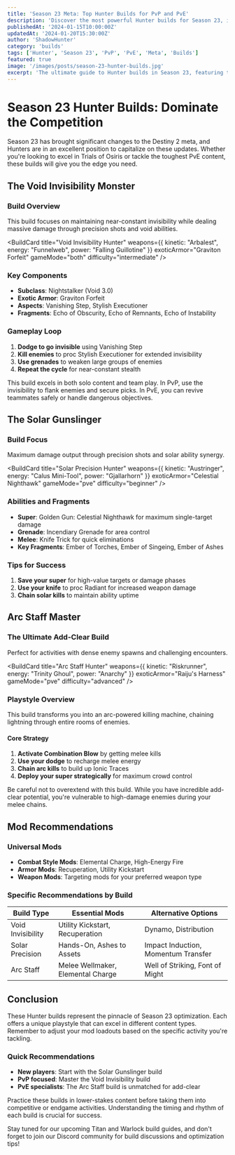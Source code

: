 ```yaml
---
title: 'Season 23 Meta: Top Hunter Builds for PvP and PvE'
description: 'Discover the most powerful Hunter builds for Season 23, including the latest exotic synergies and weapon combinations that dominate both Crucible and PvE content.'
publishedAt: '2024-01-15T10:00:00Z'
updatedAt: '2024-01-20T15:30:00Z'
author: 'ShadowHunter'
category: 'builds'
tags: ['Hunter', 'Season 23', 'PvP', 'PvE', 'Meta', 'Builds']
featured: true
image: '/images/posts/season-23-hunter-builds.jpg'
excerpt: 'The ultimate guide to Hunter builds in Season 23, featuring the most effective loadouts for dominating in both PvP and PvE activities.'
---
```


# Season 23 Hunter Builds: Dominate the Competition

Season 23 has brought significant changes to the Destiny 2 meta, and Hunters are in an excellent position to capitalize on these updates. Whether you're looking to excel in Trials of Osiris or tackle the toughest PvE content, these builds will give you the edge you need.

## The Void Invisibility Monster

### Build Overview

This build focuses on maintaining near-constant invisibility while dealing massive damage through precision shots and void abilities.

<BuildCard
  title="Void Invisibility Hunter"
  weapons={{
    kinetic: "Arbalest",
    energy: "Funnelweb",
    power: "Falling Guillotine"
  }}
  exoticArmor="Graviton Forfeit"
  gameMode="both"
  difficulty="intermediate"
/>

### Key Components

- **Subclass**: Nightstalker (Void 3.0)
- **Exotic Armor**: Graviton Forfeit
- **Aspects**: Vanishing Step, Stylish Executioner
- **Fragments**: Echo of Obscurity, Echo of Remnants, Echo of Instability

### Gameplay Loop

1. **Dodge to go invisible** using Vanishing Step
2. **Kill enemies** to proc Stylish Executioner for extended invisibility
3. **Use grenades** to weaken large groups of enemies
4. **Repeat the cycle** for near-constant stealth

<InfoBox type="info">
This build excels in both solo content and team play. In PvP, use the invisibility to flank enemies and secure picks. In PvE, you can revive teammates safely or handle dangerous objectives.
</InfoBox>

## The Solar Gunslinger

### Build Focus

Maximum damage output through precision shots and solar ability synergy.

<BuildCard
  title="Solar Precision Hunter"
  weapons={{
    kinetic: "Austringer",
    energy: "Calus Mini-Tool",
    power: "Gjallarhorn"
  }}
  exoticArmor="Celestial Nighthawk"
  gameMode="pve"
  difficulty="beginner"
/>

### Abilities and Fragments

- **Super**: Golden Gun: Celestial Nighthawk for maximum single-target damage
- **Grenade**: Incendiary Grenade for area control
- **Melee**: Knife Trick for quick eliminations
- **Key Fragments**: Ember of Torches, Ember of Singeing, Ember of Ashes

### Tips for Success

1. **Save your super** for high-value targets or damage phases
2. **Use your knife** to proc Radiant for increased weapon damage
3. **Chain solar kills** to maintain ability uptime

## Arc Staff Master

### The Ultimate Add-Clear Build

Perfect for activities with dense enemy spawns and challenging encounters.

<BuildCard
  title="Arc Staff Hunter"
  weapons={{
    kinetic: "Riskrunner",
    energy: "Trinity Ghoul",
    power: "Anarchy"
  }}
  exoticArmor="Raiju's Harness"
  gameMode="pve"
  difficulty="advanced"
/>

### Playstyle Overview

This build transforms you into an arc-powered killing machine, chaining lightning through entire rooms of enemies.

#### Core Strategy

1. **Activate Combination Blow** by getting melee kills
2. **Use your dodge** to recharge melee energy
3. **Chain arc kills** to build up Ionic Traces
4. **Deploy your super strategically** for maximum crowd control

<InfoBox type="warning">
Be careful not to overextend with this build. While you have incredible add-clear potential, you're vulnerable to high-damage enemies during your melee chains.
</InfoBox>

## Mod Recommendations

### Universal Mods

- **Combat Style Mods**: Elemental Charge, High-Energy Fire
- **Armor Mods**: Recuperation, Utility Kickstart
- **Weapon Mods**: Targeting mods for your preferred weapon type

### Specific Recommendations by Build

| Build Type | Essential Mods | Alternative Options |
|------------|----------------|-------------------|
| Void Invisibility | Utility Kickstart, Recuperation | Dynamo, Distribution |
| Solar Precision | Hands-On, Ashes to Assets | Impact Induction, Momentum Transfer |
| Arc Staff | Melee Wellmaker, Elemental Charge | Well of Striking, Font of Might |

## Conclusion

These Hunter builds represent the pinnacle of Season 23 optimization. Each offers a unique playstyle that can excel in different content types. Remember to adjust your mod loadouts based on the specific activity you're tackling.

### Quick Recommendations

- **New players**: Start with the Solar Gunslinger build
- **PvP focused**: Master the Void Invisibility build
- **PvE specialists**: The Arc Staff build is unmatched for add-clear

<InfoBox type="success">
Practice these builds in lower-stakes content before taking them into competitive or endgame activities. Understanding the timing and rhythm of each build is crucial for success.
</InfoBox>

Stay tuned for our upcoming Titan and Warlock build guides, and don't forget to join our Discord community for build discussions and optimization tips!
